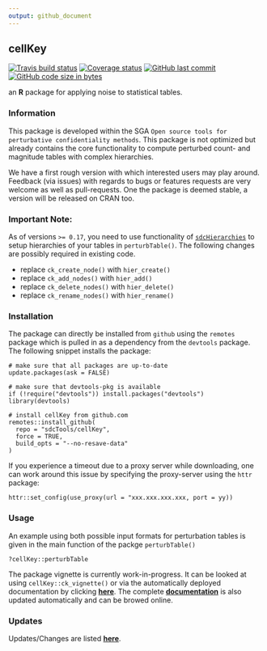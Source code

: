 ```yaml
---
output: github_document
---
```


## cellKey

[![Travis build status](https://travis-ci.org/sdcTools/cellKey.svg?branch=master)](https://travis-ci.org/sdcTools/cellKey) [![Coverage status](https://codecov.io/gh/sdcTools/cellKey/branch/master/graph/badge.svg)](https://codecov.io/github/sdcTools/cellKey?branch=master) [![GitHub last commit](https://img.shields.io/github/last-commit/sdcTools/cellKey.svg?logo=github)](https://github.com/sdcTools/cellKey/commits/master)
[![GitHub code size in bytes](https://img.shields.io/github/languages/code-size/sdcTools/cellKey.svg?logo=github)](https://github.com/sdcTools/cellKey)

an **R** package for applying noise to statistical tables. 

### Information
This package is developed within the SGA `Open source tools for perturbative confidentiality methods`. This package is not optimized but already contains the core functionality to compute perturbed count- and magnitude tables with complex hierarchies.

We have a first rough version with which interested users may play around. Feedback (via issues) with regards to bugs or features requests are very welcome as well as pull-requests. One the package is deemed stable, a version will be released on CRAN too.

### Important Note:
As of versions `>= 0.17`, you need to use functionality of [`sdcHierarchies`](https://cran.r-project.org/package=sdcHierarchies) to setup hierarchies of your tables in `perturbTable()`. The following changes are possibly required in existing code. 

- replace `ck_create_node()` with `hier_create()`
- replace `ck_add_nodes()` with `hier_add()`
- replace `ck_delete_nodes()` with `hier_delete()`
- replace `ck_rename_nodes()` with `hier_rename()`

### Installation
The package can directly be installed from `github` using the `remotes` package which is pulled in as a dependency from the `devtools` package. The following snippet installs the package:

```
# make sure that all packages are up-to-date
update.packages(ask = FALSE)

# make sure that devtools-pkg is available
if (!require("devtools")) install.packages("devtools")
library(devtools)

# install cellKey from github.com
remotes::install_github(
  repo = "sdcTools/cellKey", 
  force = TRUE, 
  build_opts = "--no-resave-data"
)
```

If you experience a timeout due to a proxy server while downloading, one can work around this issue by specifying the proxy-server using the `httr` package:
```
httr::set_config(use_proxy(url = "xxx.xxx.xxx.xxx, port = yy))
```

### Usage
An example using both possible input formats for perturbation tables is given in the main function of the packge `perturbTable()`

```
?cellKey::perturbTable
```

The package vignette is currently work-in-progress. It can be looked at using `cellKey::ck_vignette()` or via the automatically deployed documentation by clicking [**here**](https://sdctools.github.io/cellKey/articles/introduction.html). The complete [**documentation**](https://sdctools.github.io/cellKey/) is also updated automatically and can be browed online.

### Updates
Updates/Changes are listed [**here**](https://sdcTools.github.io/cellKey/news/index.html).
